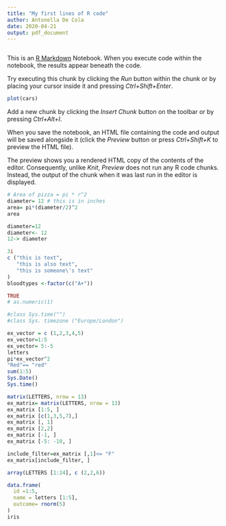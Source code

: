 ```yaml
---
title: "My first lines of R code"
author: Antonella De Cola
date: 2020-04-21
output: pdf_document
---
```

```r

```

This is an [R Markdown](http://rmarkdown.rstudio.com) Notebook. When you execute code within the notebook, the results appear beneath the code. 

Try executing this chunk by clicking the *Run* button within the chunk or by placing your cursor inside it and pressing *Ctrl+Shift+Enter*. 

```r
plot(cars)
```

Add a new chunk by clicking the *Insert Chunk* button on the toolbar or by pressing *Ctrl+Alt+I*.

When you save the notebook, an HTML file containing the code and output will be saved alongside it (click the *Preview* button or press *Ctrl+Shift+K* to preview the HTML file).

The preview shows you a rendered HTML copy of the contents of the editor. Consequently, unlike *Knit*, *Preview* does not run any R code chunks. Instead, the output of the chunk when it was last run in the editor is displayed.
```r
# Area of pizza = pi * r^2
diameter= 12 # this is in inches
area= pi*(diameter/2)^2
area
```
```r
diameter=12
diameter<- 12
12-> diameter
```
```r
3i
c ("this is text",
   "this is also text",
   "this is someone\'s text"
)
bloodtypes <-factor(c("A+"))
```
```r
TRUE
# as.numeric(1)

#class Sys.time("")
#class Sys. timezone ("Europe/London")
```


```r
ex_vector = c (1,2,3,4,5)
ex_vector=1:5
ex_vector= 5:-5
letters
pi*ex_vector^2
"Red"== "red"
sum(1:5)
Sys.Date()
Sys.time()

```
```r
matrix(LETTERS, nrow = 13)
ex_matrix= matrix(LETTERS, nrow = 13)
ex_matrix [1:5, ]
ex_matrix [c(1,3,5,7),]
ex_matrix [, 1]
ex_matrix [2,2]
ex_matrix [-1, ]
ex_matrix [-5: -10, ]

include_filter=ex_matrix [,1]<= "F"
ex_matrix[include_filter, ]


```
```r
array(LETTERS [1:24], c (2,2,6))
```
```r
data.frame(
  id =1:5,
  name = letters [1:5],
  outcome= rnorm(5)
)
iris



```




